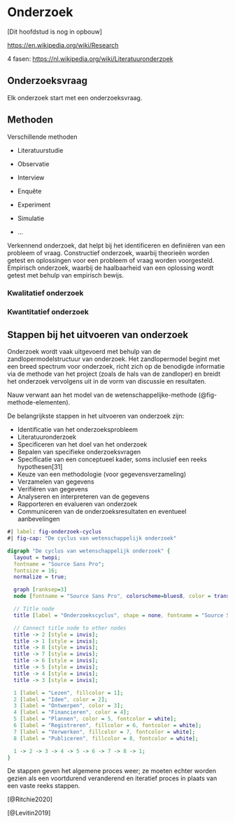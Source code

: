 # Onderzoek {#sec-onderzoek}

[Dit hoofdstud is nog in opbouw]

<!--

> If you know how it's going to turn out, it's not science, it's engineering
> -- [Albert Einstein](https://nl.wikipedia.org/wiki/Albert_Einstein)[^1]

[^1]: Volgens @Levitin2019. Het "oorsprongelijke" citaat van Albert Einstein (vertaald naar Engels) luidt: "*Scientists investigate that which already is; engineers create that which has never been.*".

-->

::: {.hidden}

<https://en.wikipedia.org/wiki/Research>

4 fasen: <https://nl.wikipedia.org/wiki/Literatuuronderzoek>

## Onderzoeksvraag

Elk onderzoek start met een onderzoeksvraag.


## Methoden

Verschillende methoden


  * Literatuurstudie

  * Observatie

  * Interview

  * Enquête

  * Experiment

  * Simulatie

  * ...


Verkennend onderzoek, dat helpt bij het identificeren en definiëren van een probleem of vraag. Constructief onderzoek, waarbij theorieën worden getest en oplossingen voor een probleem of vraag worden voorgesteld. Empirisch onderzoek, waarbij de haalbaarheid van een oplossing wordt getest met behulp van empirisch bewijs.

### Kwalitatief onderzoek

### Kwantitatief onderzoek


## Stappen bij het uitvoeren van onderzoek

Onderzoek wordt vaak uitgevoerd met behulp van de zandlopermodelstructuur van onderzoek. 
Het zandlopermodel begint met een breed spectrum voor onderzoek, richt zich op de benodigde informatie via de methode van het project (zoals de hals van de zandloper) en breidt het onderzoek vervolgens uit in de vorm van discussie en resultaten.

Nauw verwant aan het model van de wetenschappelijke-methode (@fig-methode-elementen). 

De belangrijkste stappen in het uitvoeren van onderzoek zijn:

  * Identificatie van het onderzoeksprobleem
  * Literatuuronderzoek
  * Specificeren van het doel van het onderzoek
  * Bepalen van specifieke onderzoeksvragen
  * Specificatie van een conceptueel kader, soms inclusief een reeks hypothesen[31]
  * Keuze van een methodologie (voor gegevensverzameling)
  * Verzamelen van gegevens
  * Verifiëren van gegevens
  * Analyseren en interpreteren van de gegevens
  * Rapporteren en evalueren van onderzoek
  * Communiceren van de onderzoeksresultaten en eventueel aanbevelingen


```dot
#| label: fig-onderzoek-cyclus
#| fig-cap: "De cyclus van wetenschappelijk onderzoek"

digraph "De cyclus van wetenschappelijk onderzoek" {
  layout = twopi;
  fontname = "Source Sans Pro";
  fontsize = 16;
  normalize = true;

  graph [ranksep=3]
  node [fontname = "Source Sans Pro", colorscheme=blues8, color = transparent, style = filled, shape = circle, width=1.8, height=1.8];

  // Title node
  title [label = "Onderzoekscyclus", shape = none, fontname = "Source Sans Pro", fontsize = 20];

  // Connect title node to other nodes
  title -> 2 [style = invis];
  title -> 1 [style = invis];
  title -> 8 [style = invis];
  title -> 7 [style = invis];
  title -> 6 [style = invis];
  title -> 5 [style = invis];
  title -> 4 [style = invis];
  title -> 3 [style = invis];

  1 [label = "Lezen", fillcolor = 1];
  2 [label = "Idee", color = 2];
  3 [label = "Ontwerpen", color = 3];
  4 [label = "Financieren", color = 4];
  5 [label = "Plannen", color = 5, fontcolor = white];
  6 [label = "Registreren", fillcolor = 6, fontcolor = white];
  7 [label = "Verwerken", fillcolor = 7, fontcolor = white];
  8 [label = "Publiceren", fillcolor = 8, fontcolor = white];

  1 -> 2 -> 3 -> 4 -> 5 -> 6 -> 7 -> 8 -> 1;
}
```

De stappen geven het algemene proces weer; ze moeten echter worden gezien als een voortdurend veranderend en iteratief proces in plaats van een vaste reeks stappen.

[@Ritchie2020]

[@Levitin2019]

:::

